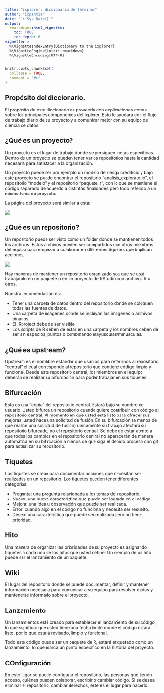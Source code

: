 ```yaml
---
title: "ixplorer: diccionario de términos"
author: "ixpantia"
date: "`r Sys.Date()`"
output:
  rmarkdown::html_vignette:
    toc: TRUE
    toc_depth: 6
vignette: >
  %\VignetteIndexEntry{Dictionary to the ixplorer}
  %\VignetteEngine{knitr::rmarkdown}
  %\VignetteEncoding{UTF-8}
---
```


```r
knitr::opts_chunk$set(
  collapse = TRUE,
  comment = "#>"
)
```

## Propósito del diccionario. 

El propósito de este diccionario es proveerlo con explicaciones cortas sobre
los principales componentes del ixplorer. Esto le ayudará con  el flujo de
trabajo diario de su proyecto y a comunicar mejor con su equipo de ciencia de
datos.

## ¿Qué es un proyecto?

Un proyecto es el lugar de trabajo donde se persiguen metas específicas. Dentro
de un proyecto se pueden tener varios repositorios hasta la cantidad necesaria
para satisfacer a la organización.

Un proyecto puede ser por ejemplo un modelo de riesgo crediticio y bajo este
proyecto se puede encontrar el repositorio "analisis_exploratorio", el repositorio
"modelo" y el repositorio "paquete_r", con lo que se mantiene el código separado
de acuerdo a distintas finalidades pero todo referido a un mismo tema de proyecto.

La página del proyecto será similar a esta:

![](img/project.png)

## ¿Qué es un repositorio? 

Un repositorio puede ser visto como un folder donde se mantienen todos los archivos.
Estos archivos pueden ser compartidos con otros miembros del equipo para empezar
a colaborar en diferentes tiquetes que implican acciones.

![](img/repo.png)

Hay maneras de mantener un repositorio organizado sea que se está trabajando en
un paquete o en un proyecto de RStudio con archivos R u otros.

Nuestra recomendación es:

- Tener una carpeta de datos dentro del repositorio donde se coloquen todas las
fuentes de datos.
- Una carpeta de imágenes donde se incluyan las imágenes o archivos binarios.
- El .Rproject debe de ser visible
- Los scripts de R deben de estar en una carpeta y los nombres deben de ser sin
espacios, puntos o combinando mayúsculas/minúsculas.

## ¿Qué es upstream?

Upstream es el nomhbre estandar que usamos para referirnos al repositorio
"central" el cual corresponde al repositorio que contiene código limpio y 
funcional. Desde este repositorio central, los miembros en el equipo deberán
de realizar su bifurcación para poder trabajar en sus tiquetes.

## Bifurcación

Esta es una "copia" del repositorio central. Estará bajo su nombre de usuario.
Usted bifurca un repositorio cuando quiere contribuir con código al repositorio
central. Al momento en que usted está listo para ofrecer sus mejoras, usted hace
una solicitud de fusión. En su bifurcación (a menos de que realice una solicitud
de fusión) únicamente su trabajo afectará su repositorio bifurcado, no el
repositorio central. Se debe de estar atento a que todos los cambios en el 
repositorio central no aparecerán de manera automática en su bifircación a menos
de que siga el debido proceso con git para actualizar su repositorio.

## Tiquetes 

Los tiquetes se crean para documentar acciones que necesitan ser realizadas
en un repositorio. Los tiquetes pueden tener diferentes categorías:

 - Pregunta: una pregunta relacionada a los temas del repositorio.
 - Nuevo: una nueva característica que puede ser lograda en el código.
 - Mejora: una idea u observación que puede ser realizada.
 - Error: cuando algo en el código no funciona y necesita ser resuelto. 
 - Deseo: una característica que puede ser realizada pero no tiene prioridad.
 
## Hito

Una manera de organizar las prioridades de su proyecto es asignando tiquetes
a cada uno de los hitos que usted define. Un ejemplo de un hito puede ser el
lanzamiento de un paquete.

## Wiki

El lugar del repositorio donde se puede documentar, definir y mantener información
necesaria para comunicar a su equipo para resolver dudas y mantenerse informado
sobre el proyecto.

## Lanzamiento

Un lanzamientos está creado para establecer el lanzamiento de su código, lo que
significa: que usted tiene una fecha límite donde el código estará listo, por lo
que estará revisado, limpio y funcional.

Todo este código puede ser un paquete de R, estará etiquetado como un lanzamiento,
lo que marca un punto específico en la historia del proyecto.

## COnfiguración

En este lugar se puede configurar el repositorio, las personas que tienen acceso,
quiénes pueden colaborar, escribir o cambiar código. Si se desea eliminar el
repositorio, cambiar derechos, este es el lugar para hacerlo.
